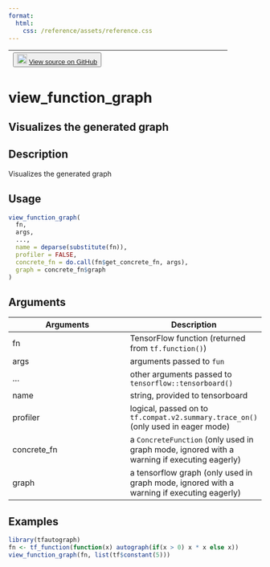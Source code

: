 ```yaml
---
format:
  html:
    css: /reference/assets/reference.css
---
```


| <button class="button"> ![](/reference/assets/GitHub-Mark-32px.png){width="20"} [View source on GitHub](https://github.com/t-kalinowski/tfautograph//blob/main/R/view.R#L20) </button> |
|:------------------------------:|:--------------------------------------:|

# view_function_graph

## Visualizes the generated graph

## Description
Visualizes the generated graph 


## Usage
```r
view_function_graph( 
  fn, 
  args, 
  ..., 
  name = deparse(substitute(fn)), 
  profiler = FALSE, 
  concrete_fn = do.call(fn$get_concrete_fn, args), 
  graph = concrete_fn$graph 
) 
```

## Arguments
|Arguments|Description|
|---|---|
| fn | TensorFlow function (returned from `tf.function()`) |
| args | arguments passed to `fun` |
| ... | other arguments passed to `tensorflow::tensorboard()` |
| name | string, provided to tensorboard |
| profiler | logical, passed on to `tf.compat.v2.summary.trace_on()` (only used in eager mode) |
| concrete_fn | a `ConcreteFunction` (only used in graph mode, ignored with a warning if executing eagerly) |
| graph | a tensorflow graph (only used in graph mode, ignored with a warning if executing eagerly) |





## Examples
```r
library(tfautograph)
fn <- tf_function(function(x) autograph(if(x > 0) x * x else x)) 
view_function_graph(fn, list(tf$constant(5))) 
```


